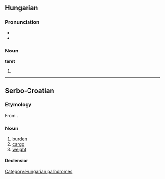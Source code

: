 ==Hungarian==

===Pronunciation===
* {{IPA|/ˈtɛrɛt/|lang=hu}}
* {{hyphenation|te|ret}}

===Noun===
'''teret'''

# {{accusative of|[[tér]]|lang=hu}}

[[Category:Hungarian palindromes]]

----

==Serbo-Croatian==

===Etymology===
From {{etyl|hu|sh}} {{term|terhet|lang=hu}}.

===Noun===
{{sh-noun|g=m|head=tèret|r|терет|тѐрет}}

# [[burden]]
# [[cargo]]
# [[weight]]

====Declension====
{{sh-decl-noun
|teret|tereti
|tereta|tereta
|teretu|teretima
|teret|terete
|terete|tereti
|teretu|teretima
|teretom|teretima
}}